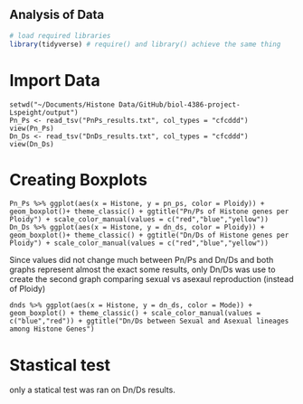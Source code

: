 ## Analysis of Data

```r
# load required libraries
library(tidyverse) # require() and library() achieve the same thing
```
# Import Data
```
setwd("~/Documents/Histone Data/GitHub/biol-4386-project-Lspeight/output")
Pn_Ps <- read_tsv("PnPs_results.txt", col_types = "cfcddd")
view(Pn_Ps)
Dn_Ds <- read_tsv("DnDs_results.txt", col_types = "cfcddd")
view(Dn_Ds)
```
# Creating Boxplots
```
Pn_Ps %>% ggplot(aes(x = Histone, y = pn_ps, color = Ploidy)) + geom_boxplot()+ theme_classic() + ggtitle("Pn/Ps of Histone genes per Ploidy") + scale_color_manual(values = c("red","blue","yellow")) 
Dn_Ds %>% ggplot(aes(x = Histone, y = dn_ds, color = Ploidy)) + geom_boxplot()+ theme_classic() + ggtitle("Dn/Ds of Histone genes per Ploidy") + scale_color_manual(values = c("red","blue","yellow")) 
```
Since values did not change much between Pn/Ps and Dn/Ds and both graphs represent almost the exact some results, only Dn/Ds was use to create the second graph comparing sexual vs asexaul reproduction (instead of Ploidy)
```
dnds %>% ggplot(aes(x = Histone, y = dn_ds, color = Mode)) + geom_boxplot() + theme_classic() + scale_color_manual(values = c("blue","red")) + ggtitle("Dn/Ds between Sexual and Asexual lineages among Histone Genes")
```

# Stastical test 
only a statical test was ran on Dn/Ds results. 
